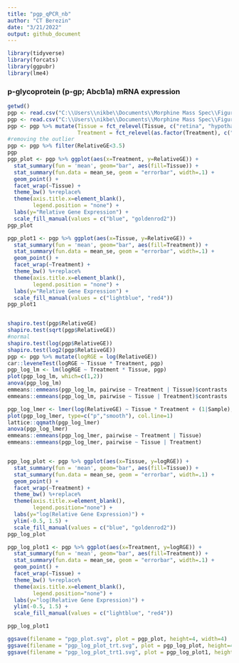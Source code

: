 ```yaml
---
title: "pgp_qPCR_nb"
author: "CT Berezin"
date: "3/21/2022"
output: github_document
---
```


```r
library(tidyverse)
library(forcats)
library(ggpubr)
library(lme4)
```

### p-glycoprotein (p-gp; Abcb1a) mRNA expression

```r
getwd()
pgp <- read.csv("C:\\Users\\nikbe\\Documents\\Morphine Mass Spec\\Figures\\morphine_pk_retina\\Abcb1a-ret-hyp-total.csv", fileEncoding = 'UTF-8-BOM')
pgp <- read.csv("C:\\Users\\nikbe\\Documents\\Morphine Mass Spec\\Figures\\morphine_pk_retina\\Abcb1a-ret-hyp-totalnb.csv", fileEncoding = 'UTF-8-BOM')
pgp <- pgp %>% mutate(Tissue = fct_relevel(Tissue, c("retina", "hypothalamus")),
                      Treatment = fct_relevel(as.factor(Treatment), c("saline", "morphine")))
#removing the outlier
pgp <- pgp %>% filter(RelativeGE<3.5)
pgp
pgp_plot <- pgp %>% ggplot(aes(x=Treatment, y=RelativeGE)) +
  stat_summary(fun = 'mean', geom="bar", aes(fill=Tissue)) +
  stat_summary(fun.data = mean_se, geom = "errorbar", width=.1) +
  geom_point() +
  facet_wrap(~Tissue) +
  theme_bw() %+replace%
  theme(axis.title.x=element_blank(),
        legend.position = "none") +
  labs(y="Relative Gene Expression") +
  scale_fill_manual(values = c("blue", "goldenrod2"))
pgp_plot

pgp_plot1 <- pgp %>% ggplot(aes(x=Tissue, y=RelativeGE)) +
  stat_summary(fun = 'mean', geom="bar", aes(fill=Treatment)) +
  stat_summary(fun.data = mean_se, geom = "errorbar", width=.1) +
  geom_point() +
  facet_wrap(~Treatment) +
  theme_bw() %+replace%
  theme(axis.title.x=element_blank(),
        legend.position = "none") +
  labs(y="Relative Gene Expression") +
  scale_fill_manual(values = c("lightblue", "red4"))
pgp_plot1


shapiro.test(pgp$RelativeGE)
shapiro.test(sqrt(pgp$RelativeGE))
#normal
shapiro.test(log(pgp$RelativeGE))
shapiro.test(log2(pgp$RelativeGE))
pgp <- pgp %>% mutate(logRGE = log(RelativeGE))
car::leveneTest(logRGE ~ Tissue * Treatment, pgp)
pgp_log_lm <- lm(logRGE ~ Treatment * Tissue, pgp)
plot(pgp_log_lm, which=c(1,2))
anova(pgp_log_lm)
emmeans::emmeans(pgp_log_lm, pairwise ~ Treatment | Tissue)$contrasts
emmeans::emmeans(pgp_log_lm, pairwise ~ Tissue | Treatment)$contrasts

pgp_log_lmer <- lmer(log(RelativeGE) ~ Tissue * Treatment + (1|Sample), data =pgp)
plot(pgp_log_lmer, type=c("p","smooth"), col.line=1)
lattice::qqmath(pgp_log_lmer)
anova(pgp_log_lmer)
emmeans::emmeans(pgp_log_lmer, pairwise ~ Treatment | Tissue)
emmeans::emmeans(pgp_log_lmer, pairwise ~ Tissue | Treatment)


pgp_log_plot <- pgp %>% ggplot(aes(x=Tissue, y=logRGE)) +
  stat_summary(fun = 'mean', geom="bar", aes(fill=Tissue)) +
  stat_summary(fun.data = mean_se, geom = "errorbar", width=.1) +
  geom_point() +
  facet_wrap(~Treatment) +
  theme_bw() %+replace%
  theme(axis.title.x=element_blank(),
        legend.position="none") +
  labs(y="log(Relative Gene Expression)") +
  ylim(-0.5, 1.5) +
  scale_fill_manual(values = c("blue", "goldenrod2"))
pgp_log_plot

pgp_log_plot1 <- pgp %>% ggplot(aes(x=Treatment, y=logRGE)) +
  stat_summary(fun = 'mean', geom="bar", aes(fill=Treatment)) +
  stat_summary(fun.data = mean_se, geom = "errorbar", width=.1) +
  geom_point() +
  facet_wrap(~Tissue) +
  theme_bw() %+replace%
  theme(axis.title.x=element_blank(),
        legend.position="none") +
  labs(y="log(Relative Gene Expression)") +
  ylim(-0.5, 1.5) +
  scale_fill_manual(values = c("lightblue", "red4"))

pgp_log_plot1

ggsave(filename = "pgp_plot.svg", plot = pgp_plot, height=4, width=4)
ggsave(filename = "pgp_log_plot_trt.svg", plot = pgp_log_plot, height=4, width=4)
ggsave(filename = "pgp_log_plot_trt1.svg", plot = pgp_log_plot1, height=4, width=4)
```
